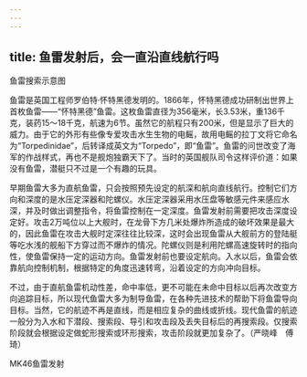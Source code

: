 ```yaml
---
---
---
```

title: 鱼雷发射后，会一直沿直线航行吗
---




鱼雷搜索示意图



鱼雷是英国工程师罗伯特·怀特黑德发明的。1866年，怀特黑德成功研制出世界上首枚鱼雷——“怀特黑德”鱼雷。这枚鱼雷直径为356毫米，长3.53米，重136千克，装药15～18千克，航速为6节。虽然它的航程只有200米，但是显示了巨大的威力。由于它的外形有些像专爱攻击水生生物的电鳐，故用电鳐的拉丁文将它命名为“Torpedinidae”，后转译成英文为“Torpedo”，即“鱼雷”。鱼雷的问世改变了海军的作战样式，再也不是舰炮独霸天下了。当时的英国舰队司令这样评价道：如果没有鱼雷，潜艇只不过是一个有趣的玩具。

早期鱼雷大多为直航鱼雷，只会按照预先设定的航深和航向直线航行。控制它们方向和深度的是水压定深器和陀螺仪。水压定深器采用水压盘等敏感元件来感应水深，并及时做出调整指令，将鱼雷控制在一定深度。鱼雷发射前需要把攻击深度设定好。攻击2万吨位以上大舰时，在龙骨下方几米处爆炸所造成的破坏效果是最大的，因此鱼雷在攻击大舰时定深往往比较深，这时会出现鱼雷从大舰前方的登陆艇等吃水浅的舰船下方穿过而不爆炸的情况。陀螺仪则是利用陀螺高速旋转时的指向性，使鱼雷保持一定的运动方向。鱼雷发射前也要设定航向。入水以后，鱼雷会依靠航向控制机制，根据特定的角度迅速转弯，沿着设定的方向冲向目标。

不过，由于直航鱼雷机动性差，命中率低，更不可能在未命中目标以后再次改变方向追踪目标，所以现代鱼雷大多为制导鱼雷，在各种先进技术的帮助下将鱼雷导向目标。当然，它的航迹不再是直线，而是相应复杂的曲线或折线。现代鱼雷的航迹一般分为入水和下潜段、搜索段、导引和攻击段及丢失目标后的再搜索段。仅搜索阶段就会根据设定做蛇形搜索或环形搜索，攻击阶段就更加复杂了。（严晓峰　傅琦）

MK46鱼雷发射